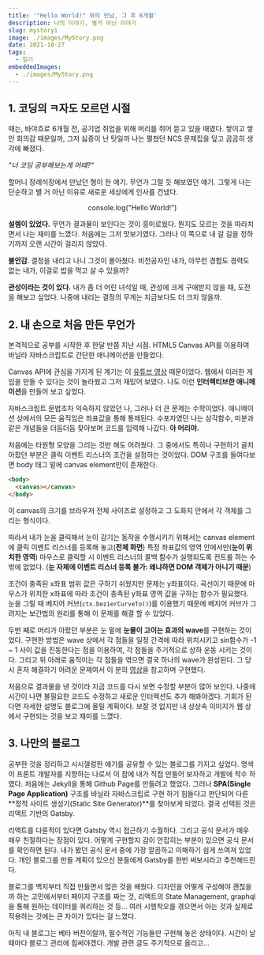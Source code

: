 ```yaml
---
title: '"Hello World!" 와의 만남, 그 후 6개월'
description: 나의 이야기, 별거 아닌 이야기
slug: mystory1
image: ./images/MyStory.png
date: 2021-10-27
tags:
  - 일기
embeddedImages:
  - ./images/MyStory.png
---
```



## 1. 코딩의 ㅋ자도 모르던 시절

때는, 바야흐로 6개월 전, 공기업 취업을 위해 머리를 쥐어 뜯고 있을 때였다.
쌓이고 쌓인 회의감 때문일까, 그저 싫증이 난 탓일까 나는 펼쳤던 NCS 문제집을 덮고 곰곰히 생각에 빠졌다.

_"너 코딩 공부해보는게 어때?"_

할머니 장례식장에서 만났던 형이 한 얘기. 무언가 그럴 듯 해보였던 얘기.
그렇게 나는 단순하고 별 거 아닌 이유로 새로운 세상에게 인사를 건냈다.

<center
  style={{
    fontFamily: "Fira Code, imprima, arial",
    fontSize: "2rem",
    margin: "4rem",
  }}
>
  console.log("Hello World!")
</center>

**설렘이 있었다.** 무언가 결과물이 보인다는 것이 흥미로웠다. 뭔지도 모르는 것을 따라치면서 나는 재미를 느꼈다.
처음에는 그저 맛보기였다. 그러나 이 쪽으로 내 갈 길을 정하기까지 오랜 시간이 걸리지 않았다.

**불안감**. 결정을 내리고 나니 그것이 몰아쳤다. 비전공자인 내가, 아무런 경험도 경력도 없는 내가, 이걸로 밥을 먹고 살 수 있을까?

**관성이라는 것이 있다.** 내가 좀 더 어린 녀석일 때, 관성에 크게 구애받지 않을 때, 도전을 해보고 싶었다.
나중에 내리는 결정의 무게는 지금보다도 더 크지 않을까.

## 2. 내 손으로 처음 만든 무언가

본격적으로 공부를 시작한 후 한달 반쯤 지난 시점. HTML5 Canvas API를 이용하여 바닐라 자바스크립트로 간단한 애니메이션을 만들었다.

<RegVideo video={CanvasEye} type="mp4" />

Canvas API에 관심을 가지게 된 계기는 이 <a href="https://www.youtube.com/watch?v=eI9idPTT0c4&t=3250s">유튜브 영상</a> 때문이었다.
웹에서 이러한 게임을 만들 수 있다는 것이 놀라웠고 그저 재밌어 보였다. 나도 이런 **인터렉티브한 애니메이션**을 만들어 보고 싶었다.

자바스크립트 문법조차 익숙하지 않았던 나, 그러나 더 큰 문제는 수학이었다. 애니메이션 상에서의 모든 움직임은 좌표값을 통해 통제된다.
수포자였던 나는 삼각함수, 미분과 같은 개념들을 더듬더듬 찾아보며 코드를 입력해 나갔다. **아 머리야.**

처음에는 타원형 모양을 그리는 것만 해도 어려웠다. 그 중에서도 특히나 구현하기 골치 아팠던 부분은 클릭 이벤트 리스너의 조건을 설정하는 것이었다.
DOM 구조를 들여다보면 body 태그 밑에 canvas element만이 존재한다.

```html
<body>
  <canvas></canvas>
</body>
```

이 canvas의 크기를 브라우저 전체 사이즈로 설정하고 그 도화지 안에서 각 객체를 그리는 형식이다.

따라서 내가 눈을 클릭해서 눈이 감기는 동작을 수행시키기 위해서는 canvas element에 클릭 이벤트 리스너를 등록해 놓고(**전체 화면**)
특정 좌표값의 영역 안에서만(**눈이 위치한 영역**) 마우스로 클릭할 시 이벤트 리스너의 콜백 함수가 실행되도록 컨트롤 하는 수 밖에 없었다.
(**눈 자체에 이벤트 리스너 등록 불가: 왜냐하면 DOM 객체가 아니기 때문**)

조건이 충족된 x좌표 범위 값은 구하기 쉬웠지만 문제는 y좌표이다.
곡선이기 때문에 마우스가 위치한 x좌표에 따라 조건이 충족된 y좌표 영역 값을 구하는 함수가 필요했다.
눈을 그릴 때 베지어 커브(`ctx.bezierCurveTo()`)를 이용했기 때문에 베지어 커브가 그려지는 보간법의 원리를 통해 이 문제를 해결 할 수 있었다.

두번 째로 머리가 아팠던 부분은 눈 밑에 **눈물이 고이는 효과의 wave**를 구현하는 것이었다. 구현한 방법은 wave 상에서 각 점들을 일정 간격에 따라 위치시키고
sin함수가 -1 ~ 1 사이 값을 진동한다는 점을 이용하여, 각 점들을 주기적으로 상하 운동 시키는 것이다. 그리고 위 아래로 움직이는 각 점들을 엮으면 결국 하나의 wave가 완성된다.
그 당시 혼자 해결하기 어려운 문제여서 이 분의 <a href="https://www.youtube.com/watch?v=LLfhY4eVwDY">영상</a>을 참고하며 구현했다.

처음으로 결과물을 낸 것이라 지금 코드를 다시 보면 수정할 부분이 많아 보인다. 나중에 시간이 나면 불필요한 코드도 수정하고 새로운 인터렉션도 추가 해봐야겠다.
기회가 된다면 자세한 설명도 블로그에 올릴 계획이다. 보잘 것 없지만 내 상상속 이미지가 웹 상에서 구현되는 것을 보고 재미를 느꼈다.

## 3. 나만의 블로그

공부한 것을 정리하고 시시껄렁한 얘기를 공유할 수 있는 블로그를 가지고 싶었다. 명색이 프론트 개발자를 지향하는 나로서 이 참에 내가 직접 만들어 보자하고
개발에 착수 하였다. 처음에는 Jekyll을 통해 Github Page를 만들려고 했었다. 그러나 **SPA(Single Page Application)** 구조를 바닐라 자바스크립로 구현
하기 힘들다고 판단되어 다른 **정적 사이트 생성기(Static Site Generator)**를 찾아보게 되었다. 결국 선택된 것은 리액트 기반의 Gatsby.

리액트를 다룬적이 있다면 Gatsby 역시 접근하기 수월하다. 그리고 공식 문서가 매우 매우 친절하다는 장점이 있다.
어떻게 구현할지 감이 안잡히는 부분이 있으면 공식 문서를 확인하면 된다. 내가 봤던 공식 문서 중에 가장 깔끔하고 이해하기 쉽게 쓰여져 있었다.
개인 블로그를 만들 계획이 있으신 분들에게 Gatsby를 한번 써보시라고 추천해드린다.

블로그를 백지부터 직접 만들면서 많은 것을 배웠다. 디자인을 어떻게 구성해야 괜찮을까 하는 고민에서부터 페이지 구조를 짜는 것, 리액트의 State Management,
graphql을 통해 원하는 데이터를 쿼리하는 것 등... 여러 시행착오를 겪으면서 아는 것과 실제로 적용하는 것에는 큰 차이가 있다는 걸 느꼈다.

아직 내 블로그는 베타 버전이랄까, 필수적인 기능들만 구현해 놓은 상태이다. 시간이 날 때마다 블로그 관리에 힘써야겠다. 개발 관련 글도 주기적으로 올리고...
